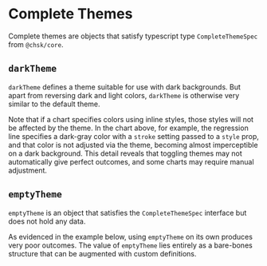 
<Meta title="Addons/Themes/Complete themes" />

# Complete Themes

Complete themes are objects that satisfy typescript type `CompleteThemeSpec` from `@chsk/core`.

## `darkTheme`

`darkTheme` defines a theme suitable for use with dark backgrounds.
But apart from reversing dark and light colors, `darkTheme` is otherwise very similar to the default theme.

<Canvas>
    <Story name="dark">
        <ThemeController
            chart={ThemeScatterChart}
            chartId={'darkTheme'}
            themes={{ darkTheme, defaultTheme }}
            baseTheme={true}
        />
    </Story>
</Canvas>

Note that if a chart specifies colors using inline styles, those styles will not be affected by the theme.
In the chart above, for example, the regression line specifies a dark-gray color with a `stroke` setting passed to a `style` prop,
and that color is not adjusted via the theme, becoming almost imperceptible on a dark background.
This detail reveals that toggling themes may not automatically give perfect outcomes,
and some charts may require manual adjustment.

## `emptyTheme`

`emptyTheme` is an object that satisfies the `CompleteThemeSpec` interface but does not hold any data.

As evidenced in the example below, using `emptyTheme` on its own produces very poor outcomes.
The value of `emptyTheme` lies entirely as a bare-bones structure that can be augmented with custom definitions.

<Canvas>
    <Story name="empty">
        <ThemeController
            chart={ThemeScatterChart}
            chartId={'emptyTheme'}
            themes={{ emptyTheme, defaultTheme }}
            baseTheme={true}
        />
    </Story>
</Canvas>
